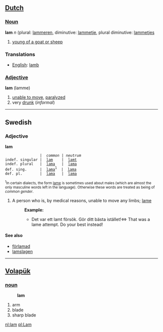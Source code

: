 == [[Dutch]] ==

=== [[Noun]] ===

'''lam''' ''n'' (plural: [[lammeren]], diminutive: [[lammetje]], plural diminutive: [[lammetjes]]

# [[young of a goat or sheep]]

=== Translations ===
*[[English]]: [[lamb]]

=== [[Adjective]] ===

'''lam''' (lamme)

# [[unable to move]], [[paralyzed]]
# very [[drunk]] (''informal'')
----
==Swedish==
===Adjective===
'''lam'''

                 |  ''common'' | ''neutrum''
 indef. singular |  [[lam]]    |  [[lamt]]
 indef. plural   |  [[lama]]   |  [[lama]]         
 def. sing.      |  [[lama]]<sup>1</sup>  |  [[lama]]
 def. pl.        |  [[lama]]   |  [[lama]]

<small><sup>1</sup>In certain dialects, the form [[lame#Swedish|lame]] is sometimes used about males (which are almost the only masculine words left in the language). Otherwise these words are treated as being of ''common gender''.</small>

#A person who is, by medical reasons, unable to move any limbs; [[lame]]
#:'''Example:'''
#:*Det var ett lamt försök. Gör ditt bästa istället!<=> That was a lame attempt. Do your best instead!

====See also====
*[[förlamad]]
*[[lamslagen]]

----
== [[Volapük]] ==
=== [[noun]] ===
:'''lam'''
# arm 
# blade 
# sharp blade

[[nl:lam]]
[[pl:Lam]]